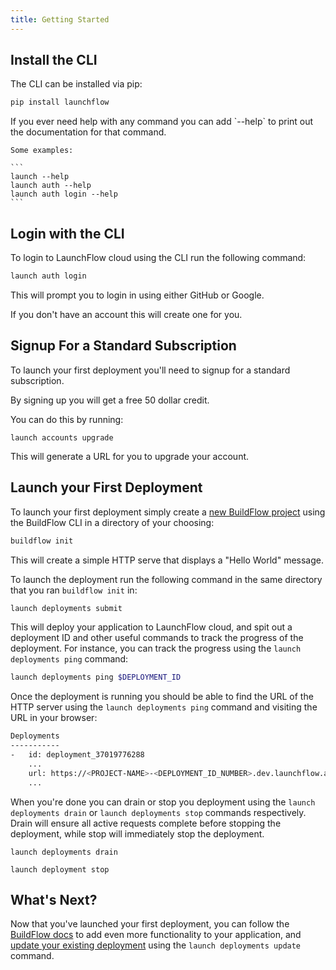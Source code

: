 ```yaml
---
title: Getting Started
---
```


## Install the CLI

The CLI can be installed via pip:

```bash
pip install launchflow
```

<Tip>
    If you ever need help with any command you can add `--help` to print out the documentation for that command.

    Some examples:

    ```
    launch --help
    launch auth --help
    launch auth login --help
    ```
</Tip>

## Login with the CLI

To login to LaunchFlow cloud using the CLI run the following command:

```bash
launch auth login
```

This will prompt you to login in using either GitHub or Google.

<Tip>
    If you don't have an account this will create one for you.
</Tip>

## Signup For a Standard Subscription

To launch your first deployment you'll need to signup for a standard subscription.

<Tip>
    By signing up you will get a free 50 dollar credit.
</Tip>

You can do this by running:

```
launch accounts upgrade
```

This will generate a URL for you to upgrade your account.

## Launch your First Deployment

To launch your first deployment simply create a [new BuildFlow project](/buildflow/reference/cli/init) using the BuildFlow CLI in a directory of your choosing:

```bash
buildflow init
```

This will create a simple HTTP serve that displays a "Hello World" message.

To launch the deployment run the following command in the same directory that you ran `buildflow init` in:

```bash
launch deployments submit
```

This will deploy your application to LaunchFlow cloud, and spit out a deployment ID and other useful commands to track the progress of the deployment.
For instance, you can track the progress using the `launch deployments ping` command:

```bash
launch deployments ping $DEPLOYMENT_ID
```

Once the deployment is running you should be able to find the URL of the HTTP server using the `launch deployments ping` command and visiting the URL in your browser:

```bash
Deployments
-----------
-   id: deployment_37019776288
    ...
    url: https://<PROJECT-NAME>-<DEPLOYMENT_ID_NUMBER>.dev.launchflow.app
    ...
```

When you're done you can drain or stop you deployment using the `launch deployments drain` or `launch deployments stop` commands respectively.
Drain will ensure all active requests complete before stopping the deployment, while stop will immediately stop the deployment.

```
launch deployments drain
```

```
launch deployment stop
```

## What's Next?

Now that you've launched your first deployment, you can follow the [BuildFlow docs](/buildflow) to add even more functionality to your application, and [update your existing deployment](/launchflow-cloud/user-guides/update-a-deployment) using the `launch deployments update` command.
